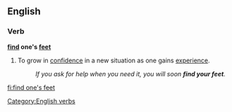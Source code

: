 ==English==

===Verb===
'''[[find]] one's [[feet]]'''

# {{context|idiomatic|lang=en}} To grow in [[confidence]] in a new situation as one gains [[experience]].
#: ''If you ask for help when you need it, you will soon '''find your feet'''.''

[[Category:English verbs]]

[[fi:find one's feet]]